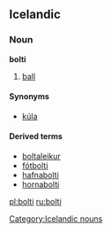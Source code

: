 ==Icelandic==
{{Icelandic declension kk vb 01|bolt}}
===Noun===
'''bolti''' {{m}}
# [[ball]]

====Synonyms====
*{{i-c|ball}} [[kúla]] {{f}}

====Derived terms====
*[[boltaleikur]]
*[[fótbolti]]
*[[hafnabolti]]
*[[hornabolti]]

[[Category:Icelandic nouns]]

[[pl:bolti]]
[[ru:bolti]]